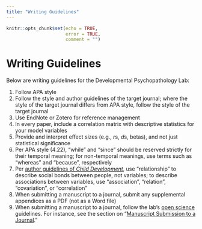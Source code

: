 ```yaml
---
title: "Writing Guidelines"
---
```


```r
knitr::opts_chunk$set(echo = TRUE,
                      error = TRUE,
                      comment = "")
```

# Writing Guidelines

Below are writing guidelines for the Developmental Psychopathology Lab:

1. Follow APA style
1. Follow the style and author guidelines of the target journal; where the style of the target journal differs from APA style, follow the style of the target journal
1. Use EndNote or Zotero for reference management
1. In every paper, include a correlation matrix with descriptive statistics for your model variables
1. Provide and interpret effect sizes (e.g., *r*s, *d*s, betas), and not just statistical significance
1. Per APA style (4.22), "while" and "since" should be reserved strictly for their temporal meaning; for non-temporal meanings, use terms such as "whereas" and "because", respectively
1. Per [author guidelines of *Child Development*](https://www.srcd.org/research/journals/child-development/child-development-submission-guidelines#APA), use "relationship" to describe social bonds between people, not variables; to describe associations between variables, use "association", "relation", "covariation", or "correlation"
1. When submitting a manuscript to a journal, submit any supplemental appendices as a PDF (not as a Word file)
1. When submitting a manuscript to a journal, follow the lab's [open science](openScience.html) guidelines.
For instance, see the section on "[Manuscript Submission to a Journal](openScience.html#journal)."
